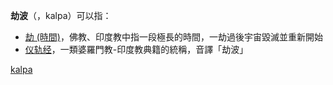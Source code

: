 ''' 劫波'''（{{Lang-sa|कल्प}}，kalpa）可以指：
* [[劫_(時間)|劫 (時間)]]，佛教、印度教中指一段極長的時間，一劫過後宇宙毀滅並重新開始
* [[仪轨经|仪轨经]]，一類婆羅門教-印度教典籍的統稱，音譯「劫波」

{{disambig|Cat=二字消歧義}}
[[Category:梵语词汇|kalpa]]